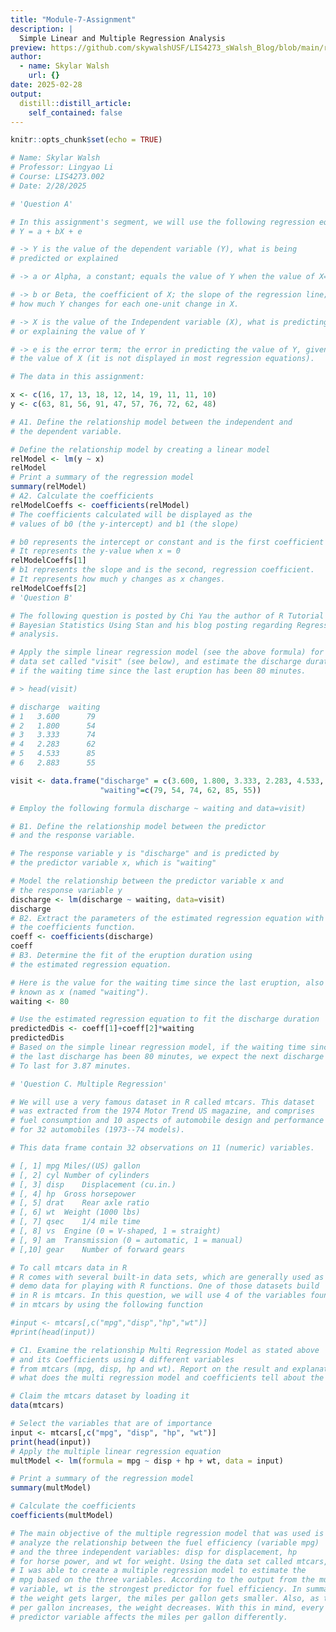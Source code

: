 ```yaml
---
title: "Module-7-Assignment"
description: |
  Simple Linear and Multiple Regression Analysis
preview: https://github.com/skywalshUSF/LIS4273_sWalsh_Blog/blob/main/regression.png?raw=true
author:
  - name: Skylar Walsh
    url: {}
date: 2025-02-28
output:
  distill::distill_article:
    self_contained: false
---
```



```r
knitr::opts_chunk$set(echo = TRUE)
```
```r
# Name: Skylar Walsh
# Professor: Lingyao Li
# Course: LIS4273.002
# Date: 2/28/2025

# 'Question A'

# In this assignment's segment, we will use the following regression equation
# Y = a + bX + e

# -> Y is the value of the dependent variable (Y), what is being 
# predicted or explained

# -> a or Alpha, a constant; equals the value of Y when the value of X=0

# -> b or Beta, the coefficient of X; the slope of the regression line; 
# how much Y changes for each one-unit change in X.

# -> X is the value of the Independent variable (X), what is predicting 
# or explaining the value of Y

# -> e is the error term; the error in predicting the value of Y, given 
# the value of X (it is not displayed in most regression equations).

# The data in this assignment:

x <- c(16, 17, 13, 18, 12, 14, 19, 11, 11, 10)
y <- c(63, 81, 56, 91, 47, 57, 76, 72, 62, 48)

# A1. Define the relationship model between the independent and
# the dependent variable.

# Define the relationship model by creating a linear model
relModel <- lm(y ~ x)
relModel
# Print a summary of the regression model
summary(relModel)
# A2. Calculate the coefficients
relModelCoeffs <- coefficients(relModel)
# The coefficients calculated will be displayed as the
# values of b0 (the y-intercept) and b1 (the slope)

# b0 represents the intercept or constant and is the first coefficient
# It represents the y-value when x = 0
relModelCoeffs[1]
# b1 represents the slope and is the second, regression coefficient.
# It represents how much y changes as x changes.
relModelCoeffs[2]
# 'Question B'

# The following question is posted by Chi Yau the author of R Tutorial With 
# Bayesian Statistics Using Stan and his blog posting regarding Regression 
# analysis.

# Apply the simple linear regression model (see the above formula) for the 
# data set called "visit" (see below), and estimate the discharge duration 
# if the waiting time since the last eruption has been 80 minutes.

# > head(visit)

# discharge  waiting 
# 1   3.600      79 
# 2   1.800      54 
# 3   3.333      74 
# 4   2.283      62 
# 5   4.533      85 
# 6   2.883      55

visit <- data.frame("discharge" = c(3.600, 1.800, 3.333, 2.283, 4.533, 2.883),
                    "waiting"=c(79, 54, 74, 62, 85, 55))

# Employ the following formula discharge ~ waiting and data=visit)

# B1. Define the relationship model between the predictor 
# and the response variable.

# The response variable y is "discharge" and is predicted by
# the predictor variable x, which is "waiting"

# Model the relationship between the predictor variable x and 
# the response variable y
discharge <- lm(discharge ~ waiting, data=visit)
discharge
# B2. Extract the parameters of the estimated regression equation with 
# the coefficients function.
coeff <- coefficients(discharge)
coeff
# B3. Determine the fit of the eruption duration using 
# the estimated regression equation.

# Here is the value for the waiting time since the last eruption, also
# known as x (named "waiting").
waiting <- 80

# Use the estimated regression equation to fit the discharge duration
predictedDis <- coeff[1]+coeff[2]*waiting
predictedDis
# Based on the simple linear regression model, if the waiting time since
# the last discharge has been 80 minutes, we expect the next discharge
# To last for 3.87 minutes.

# 'Question C. Multiple Regression'

# We will use a very famous dataset in R called mtcars. This dataset 
# was extracted from the 1974 Motor Trend US magazine, and comprises 
# fuel consumption and 10 aspects of automobile design and performance 
# for 32 automobiles (1973--74 models).

# This data frame contain 32 observations on 11 (numeric) variables.

# [, 1]	mpg	Miles/(US) gallon
# [, 2]	cyl	Number of cylinders
# [, 3]	disp	Displacement (cu.in.)
# [, 4]	hp	Gross horsepower
# [, 5]	drat	Rear axle ratio
# [, 6]	wt	Weight (1000 lbs)
# [, 7]	qsec	1/4 mile time
# [, 8]	vs	Engine (0 = V-shaped, 1 = straight)
# [, 9]	am	Transmission (0 = automatic, 1 = manual)
# [,10]	gear	Number of forward gears

# To call mtcars data in R
# R comes with several built-in data sets, which are generally used as 
# demo data for playing with R functions. One of those datasets build 
# in R is mtcars. In this question, we will use 4 of the variables found 
# in mtcars by using the following function

#input <- mtcars[,c("mpg","disp","hp","wt")]
#print(head(input))

# C1. Examine the relationship Multi Regression Model as stated above 
# and its Coefficients using 4 different variables 
# from mtcars (mpg, disp, hp and wt). Report on the result and explanation 
# what does the multi regression model and coefficients tell about the data. 

# Claim the mtcars dataset by loading it
data(mtcars)

# Select the variables that are of importance
input <- mtcars[,c("mpg", "disp", "hp", "wt")]
print(head(input))
# Apply the multiple linear regression equation
multModel <- lm(formula = mpg ~ disp + hp + wt, data = input)

# Print a summary of the regression model
summary(multModel)

# Calculate the coefficients
coefficients(multModel)

# The main objective of the multiple regression model that was used is to
# analyze the relationship between the fuel efficiency (variable mpg)
# and the three independent variables: disp for displacement, hp 
# for horse power, and wt for weight. Using the data set called mtcars,
# I was able to create a multiple regression model to estimate the
# mpg based on the three variables. According to the output from the multModel
# variable, wt is the strongest predictor for fuel efficiency. In summary, as 
# the weight gets larger, the miles per gallon gets smaller. Also, as the miles
# per gallon increases, the weight decreases. With this in mind, every
# predictor variable affects the miles per gallon differently.




```


